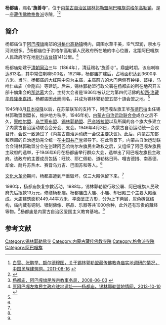 {{Infobox Tibetan Buddhist monastery
|name =杨都庙
|image = 
|image size = 250px
|alt = 
|caption = 
|t=
|w=
|to = 
|ipa={{IPA|}}
|z=
|thdl=
|e=
|tc=楊都廟
|s=杨都庙
|p=
|m=
|k=
|pushpin_map = 
|latd =  | latm =  | lats =  | latNS = 
|longd=  | longm= | longs =| longEW = 
|iso_region = 
|map_caption = 
|mapsize = 
|location_country = 中国
|location = {{CHN}}[[内蒙古自治区|内蒙古自治区]][[锡林郭勒盟|锡林郭勒盟]][[阿巴嘎旗|阿巴嘎旗]]
|coordinates_display =
|founded_by = 
|date_founded =
|date_renovated =
|sect = [[格鲁派|格鲁派]]
|mather =
|children =
|dedicated_to = 
|tulku =
|head_lama = 
|head_mgh =
|no._of_monks = 
|architecture = 
|festivals =
|footnotes = 
}}
{{文物保护单位
| 级别 = 省级
| 省区市 = 内蒙古自治区
| 图片 = 
| 名称 = 杨都庙
| 编号 = 4-126
| 分类 = 古建筑
| 时代 = 清
| 所在 = [[锡林郭勒盟|锡林郭勒盟]][[阿巴嘎旗|阿巴嘎旗]]
| 登录 =2006年9月4日
| Cat = 
}}

'''杨都庙'''，赐名“'''施善寺'''”，位于[[内蒙古自治区|内蒙古自治区]][[锡林郭勒盟|锡林郭勒盟]][[阿巴嘎旗|阿巴嘎旗]][[洪格尔高勒镇|洪格尔高勒镇]]，是一座[[藏传佛教|藏传佛教]][[格鲁派|格鲁派]]寺院。<ref name=minzujianzhu>[http://www.naic.org.cn/chs/article.php?id=2394 白雪、张鹏举、额尔德穆图，关于锡林郭勒盟藏传佛教寺庙实地调研的情况，中国民族建筑网，2011-08-16] {{webarchive|url=https://web.archive.org/web/20111205152118/http://www.naic.org.cn/chs/article.php?id=2394 |date=2011-12-05 }}</ref><ref name=xilinribao>{{Cite web |url=http://www.xlglrbw.com/wenshi/2012-05/31/content_3540.htm |title=浅述喇嘛庙宇在锡盟革命斗争中的重要作用，锡林郭勒日报网，2012-05-31 |access-date=2013-07-21 |archive-date=2014-05-03 |archive-url=https://web.archive.org/web/20140503183503/http://www.xlglrbw.com/wenshi/2012-05/31/content_3540.htm |dead-url=yes }}</ref>

==简介==
杨都庙位于[[阿巴嘎旗|阿巴嘎旗]]南部的[[洪格尔高勒镇|洪格尔高勒镇]]境内，周围水草丰美，空气湿润，泉水与河流很多。<ref name=abgq>[http://minshi.abg.gov.cn/mzj_xgyw/mzswj_zjsw/mzswj_zjhdcsgl/200806/t20080603_6713.html 杨都庙，阿巴嘎旗民族宗教事务局，2008-06-03] {{webarchive|url=https://web.archive.org/web/20140503171243/http://minshi.abg.gov.cn/mzj_xgyw/mzswj_zjsw/mzswj_zjhdcsgl/200806/t20080603_6713.html |date=2014-05-03 }}</ref>杨都庙位于洪格尔高勒镇人民政府所在地的中心位置，北距阿巴嘎旗人民政府所在地[[别力古台镇|别力古台镇]]141公里。<ref name=xmdq>[http://xmdq.nmqq.gov.cn/tuxiang/ShowPhoto.asp?PhotoID=133 原阿巴嘎左旗民主政府驻地遗址——杨都庙，锡林郭勒盟地情网，2013-10-10] {{webarchive|url=https://web.archive.org/web/20140503153437/http://xmdq.nmqq.gov.cn/tuxiang/ShowPhoto.asp?PhotoID=133 |date=2014-05-03 }}</ref>

杨都庙始建于[[清朝|清朝]][[同治|同治]]三年（1864年），清廷赐名“施善寺”。鼎盛时期，该庙喇嘛达813名，其中常住喇嘛500名。1921年，杨都庙扩建后，占地面积达到3600平方米。当时，杨都庙的大红院中央为主庙，主庙前方的大门两侧有钟楼、鼓楼，马哈仁兹庙（金刚庙）等建筑。后来，锡林郭勒盟行政公署在杨都庙的所在地召开五部十旗集会的[[那达慕|那达慕]]大会，主持大会者是1936年被认定为第四代活佛的[[却西·洛藏华丹隆柔嘉措|却西·洛藏华丹隆柔嘉措]]。杨都庙因此而闻名，并成为锡林郭勒盟五部十旗会盟之地。<ref name=abgq/>

1945年8月[[日本投降|日本投降]]以后，在苏蒙联军的支持下，阿巴嘎左旗王爷[[布德巴拉|布德巴拉]]出任锡林郭勒盟副盟长，维护地方秩序。1946年初，[[内蒙古自治运动联合会|内蒙古自治运动联合会]]成立之后不久，[[察哈尔盟|察哈尔盟]]、[[乌兰察布盟|乌兰察布盟]]、[[锡林郭勒盟|锡林郭勒盟]]、[[巴彦塔拉盟|巴彦塔拉盟]]以及所属的各个旗大多建立了内蒙古自治运动联合会分会、支会。1946年4月3日，内蒙古自治运动统一会议召开，会议一致通过了《内蒙古自治运动统一会议主要决议》。此后，内蒙古东部和西部的自治运动完全统一在[[中国共产党|中国共产党]]领导下。在此背景下，内蒙古自治运动联合会锡林郭勒盟分会在创建阿巴哈纳尔左旗民主政权之后，又组织了阿巴嘎左旗民主政府的选举，于1946年6月在杨都庙举行群众大会，选举出了阿巴嘎左旗民主政府。该政府的主要成员包括：旺钦、耶仁佩勒、道勒格日玛、嘎吉德措、南基德、却金、耐丹苏热木、赛音乌力吉、巴图苏和等人。<ref name=xmdq/>

[[文化大革命|文化大革命]]期间，杨都庙遭到严重毁坏，仅三大殿保留下来。<ref name=abgq/>

1980年，杨都庙恢复宗教活动。1988年，锡林郭勒盟行政公署、阿巴嘎旗人民政府先后拨款13万元，修缮杨都庙。杨都庙由大庙、小庙、却日殿三个主要大殿组成。大庙建筑面积449.44平方米，平面呈正方形，分为上下两层，灰色砖瓦结构，庙内藏有铜制、银制佛像、祭品、乐器等共1000余种，此外还有珍贵的藏经等物。<ref name=abgq/>杨都庙是内蒙古自治区爱国主义教育基地。<ref name=xmdq/>

==参考文献==
{{reflist}}

[[Category:锡林郭勒佛寺|Category:锡林郭勒佛寺]] 
[[Category:内蒙古藏传佛教寺院|Category:内蒙古藏传佛教寺院]]
[[Category:格鲁派寺院|Category:格鲁派寺院]]
[[Category:阿巴嘎旗|Category:阿巴嘎旗]]